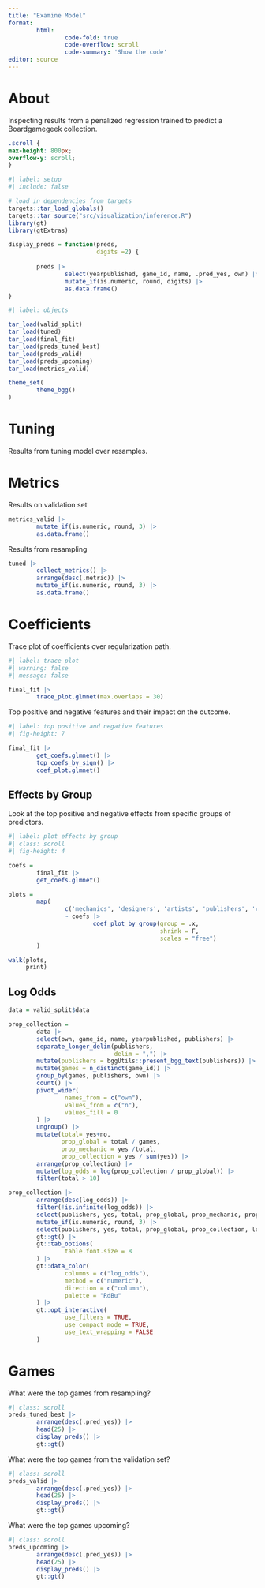 ```yaml
---
title: "Examine Model"
format: 
        html:
                code-fold: true
                code-overflow: scroll
                code-summary: 'Show the code'
editor: source
---
```


# About

Inspecting results from a penalized regression trained to predict a Boardgamegeek collection.


```css
.scroll {
max-height: 800px;
overflow-y: scroll;
}

```

```r
#| label: setup
#| include: false

# load in dependencies from targets
targets::tar_load_globals()
targets::tar_source("src/visualization/inference.R")
library(gt)
library(gtExtras)

display_preds = function(preds,
                         digits =2) {
        
        preds |>
                select(yearpublished, game_id, name, .pred_yes, own) |>
                mutate_if(is.numeric, round, digits) |>
                as.data.frame()
}

```

```r
#| label: objects

tar_load(valid_split)
tar_load(tuned)
tar_load(final_fit)
tar_load(preds_tuned_best)
tar_load(preds_valid)
tar_load(preds_upcoming)
tar_load(metrics_valid)

theme_set(
        theme_bgg()
)

```

# Tuning

Results from tuning model over resamples.

# Metrics

Results on validation set

```r

metrics_valid |>
        mutate_if(is.numeric, round, 3) |>
        as.data.frame()

```

Results from resampling

```r

tuned |>
        collect_metrics() |>
        arrange(desc(.metric)) |>
        mutate_if(is.numeric, round, 3) |>
        as.data.frame()

```

# Coefficients

Trace plot of coefficients over regularization path.

```r
#| label: trace plot
#| warning: false
#| message: false

final_fit |>
        trace_plot.glmnet(max.overlaps = 30)

```

Top positive and negative features and their impact on the outcome.

```r
#| label: top positive and negative features
#| fig-height: 7

final_fit |>
        get_coefs.glmnet() |>
        top_coefs_by_sign() |>
        coef_plot.glmnet()

```

## Effects by Group

Look at the top positive and negative effects from specific groups of predictors.

```r
#| label: plot effects by group
#| class: scroll
#| fig-height: 4

coefs =
        final_fit |>
        get_coefs.glmnet()

plots =
        map(
                c('mechanics', 'designers', 'artists', 'publishers', 'categories', 'themes', 'components'),
                ~ coefs |>
                        coef_plot_by_group(group = .x,
                                           shrink = F,
                                           scales = "free")
        )

walk(plots,
     print)

```

## Log Odds

```r

data = valid_split$data

prop_collection =
        data |>
        select(own, game_id, name, yearpublished, publishers) |>
        separate_longer_delim(publishers,
                              delim = ",") |>
        mutate(publishers = bggUtils::present_bgg_text(publishers)) |>
        mutate(games = n_distinct(game_id)) |>
        group_by(games, publishers, own) |>
        count() |>
        pivot_wider(
                names_from = c("own"),
                values_from = c("n"),
                values_fill = 0
        ) |>
        ungroup() |>
        mutate(total= yes+no,
               prop_global = total / games,
               prop_mechanic = yes /total,
               prop_collection = yes / sum(yes)) |>
        arrange(prop_collection) |>
        mutate(log_odds = log(prop_collection / prop_global)) |>
        filter(total > 10)

prop_collection |>
        arrange(desc(log_odds)) |>
        filter(!is.infinite(log_odds)) |>
        select(publishers, yes, total, prop_global, prop_mechanic, prop_collection, log_odds) |>
        mutate_if(is.numeric, round, 3) |>
        select(publishers, yes, total, prop_global, prop_collection, log_odds) |>
        gt::gt() |>
        gt::tab_options(
                table.font.size = 8
        ) |>
        gt::data_color(
                columns = c("log_odds"),
                method = c("numeric"),
                direction = c("column"),
                palette = "RdBu"
        ) |>
        gt::opt_interactive(
                use_filters = TRUE,
                use_compact_mode = TRUE,
                use_text_wrapping = FALSE
        )

```

# Games

What were the top games from resampling?

```r
#| class: scroll
preds_tuned_best |>
        arrange(desc(.pred_yes)) |>
        head(25) |>
        display_preds() |>
        gt::gt()

```

What were the top games from the validation set?

```r
#| class: scroll
preds_valid |>
        arrange(desc(.pred_yes)) |>
        head(25) |>
        display_preds() |>
        gt::gt()

```

What were the top games upcoming?

```r
#| class: scroll
preds_upcoming |>
        arrange(desc(.pred_yes)) |>
        head(25) |>
        display_preds() |>
        gt::gt()

```
